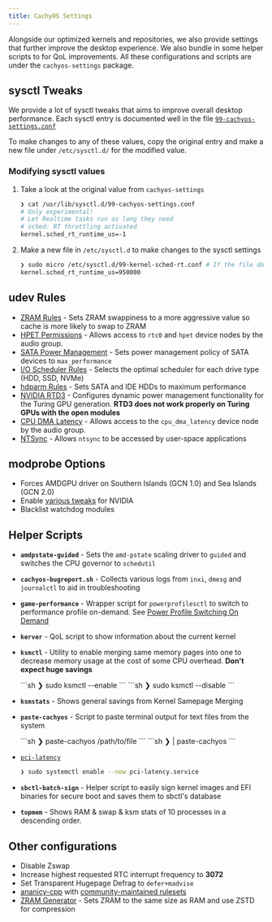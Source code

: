```yaml
---
title: CachyOS Settings
---
```



Alongside our optimized kernels and repositories, we also provide settings that further improve the desktop experience.
We also bundle in some helper scripts to for QoL improvements. All these configurations and scripts are under the `cachyos-settings` package.

## sysctl Tweaks

We provide a lot of sysctl tweaks that aims to improve overall desktop performance. Each sysctl entry is documented
well in the file [`99-cachyos-settings.conf`](https://github.com/CachyOS/CachyOS-Settings/blob/master/usr/lib/sysctl.d/99-cachyos-settings.conf)

To make changes to any of these values, copy the original entry and make a new file under `/etc/sysctl.d/` for the modified value.

### Modifying sysctl values

<Steps>

1. Take a look at the original value from `cachyos-settings`

    ```sh
    ❯ cat /usr/lib/sysctl.d/99-cachyos-settings.conf
    # Only experimental!
    # Let Realtime tasks run as long they need
    # sched: RT throttling activated
    kernel.sched_rt_runtime_us=-1
    ```

2. Make a new file in `/etc/sysctl.d` to make changes to the sysctl settings

    ```sh title="Reverting kernel.sched_rt_runtime_us= to its default value"
    ❯ sudo micro /etc/sysctl.d/99-kernel-sched-rt.conf # If the file doesn't exist, this command creates and lets you edit the file
    kernel.sched_rt_runtime_us=950000
    ```

</Steps>

## udev Rules

- [ZRAM Rules](https://github.com/CachyOS/CachyOS-Settings/blob/master/usr/lib/udev/rules.d/30-zram.rules) - Sets ZRAM swappiness to a more aggressive
value so cache is more likely to swap to ZRAM
- [HPET Permissions](https://github.com/CachyOS/CachyOS-Settings/blob/master/usr/lib/udev/rules.d/40-hpet-permissions.rules) - Allows access to `rtc0`
and `hpet` device nodes by the audio group.
- [SATA Power Management](https://github.com/CachyOS/CachyOS-Settings/blob/master/usr/lib/udev/rules.d/50-sata.rules) - Sets power management policy of SATA devices to `max_performance`
- [I/O Scheduler Rules](https://github.com/CachyOS/CachyOS-Settings/blob/master/usr/lib/udev/rules.d/60-ioschedulers.rules) - Selects the optimal scheduler for each drive type (HDD, SSD, NVMe)
- [hdparm Rules](https://github.com/CachyOS/CachyOS-Settings/blob/master/usr/lib/udev/rules.d/69-hdparm.rules) - Sets SATA and IDE HDDs to maximum performance
- [NVIDIA RTD3](https://github.com/CachyOS/CachyOS-Settings/blob/master/usr/lib/udev/rules.d/71-nvidia.rules) - Configures dynamic power management functionality for the Turing GPU generation. **RTD3 does not work properly on Turing GPUs with the open modules**
- [CPU DMA Latency](https://github.com/CachyOS/CachyOS-Settings/blob/master/usr/lib/udev/rules.d/99-cpu-dma-latency.rules) -
Allows access to the `cpu_dma_latency` device node by the audio group.
- [NTSync](https://github.com/CachyOS/CachyOS-Settings/blob/master/usr/lib/udev/rules.d/99-ntsync.rules) - Allows `ntsync` to be accessed by user-space
applications

## modprobe Options

- Forces AMDGPU driver on Southern Islands (GCN 1.0) and Sea Islands (GCN 2.0)
- Enable [various tweaks](https://github.com/CachyOS/CachyOS-Settings/blob/master/usr/lib/modprobe.d/nvidia.conf) for NVIDIA
- Blacklist watchdog modules

## Helper Scripts

- **`amdpstate-guided`** - Sets the `amd-pstate` scaling driver to `guided` and switches the CPU governor to `schedutil`
- **`cachyos-bugreport.sh`** - Collects various logs from `inxi`, `dmesg` and `journalctl` to aid in troubleshooting
- **`game-performance`** - Wrapper script for `powerprofilesctl` to switch to performance profile on-demand.
See [Power Profile Switching On Demand](/configuration/gaming#power-profile-switching-on-demand)
- **`kerver`** - QoL script to show information about the current kernel
- **`ksmctl`** - Utility to enable merging same memory pages into one to decrease memory usage at the cost of some CPU overhead. **Don't expect huge savings**

    <Tabs>
        <TabItem label="Enable Kernel Samepage Merging">
            ```sh
            ❯ sudo ksmctl --enable
            ```
        </TabItem>
        <TabItem label="Disable Kernel Samepage Merging">
            ```sh
            ❯ sudo ksmctl --disable
            ```
        </TabItem>
    </Tabs>
- **`ksmstats`** - Shows general savings from Kernel Samepage Merging
- **`paste-cachyos`** - Script to paste terminal output for text files from the system

    <Tabs>
        <TabItem label="Uploading text files">
            ```sh
            ❯ paste-cachyos /path/to/file
            ```
        </TabItem>
        <TabItem label="Uploading Terminal Output">
            ```sh
            ❯ <command> | paste-cachyos
            ```
        </TabItem>
    </Tabs>
- [`pci-latency`](https://github.com/CachyOS/CachyOS-Settings/blob/master/usr/bin/pci-latency)
    ```sh title="Enabling pci-latency systemwide"
    ❯ sudo systemctl enable --now pci-latency.service
    ```
- **`sbctl-batch-sign`** - Helper script to easily sign kernel images and EFI binaries for secure boot and saves them to sbctl's
database
- **`topmem`** - Shows RAM & swap & ksm stats of 10 processes in a descending order.


## Other configurations

- Disable Zswap
- Increase highest requested RTC interrupt frequency to **3072**
- Set Transparent Hugepage Defrag to `defer+madvise`
- [ananicy-cpp](https://gitlab.com/ananicy-cpp/ananicy-cpp) with [community-maintained rulesets](https://github.com/CachyOS/ananicy-rules)
- [ZRAM Generator](https://github.com/CachyOS/CachyOS-Settings/blob/master/usr/lib/systemd/zram-generator.conf) - Sets ZRAM to the same size as RAM and use ZSTD for compression
